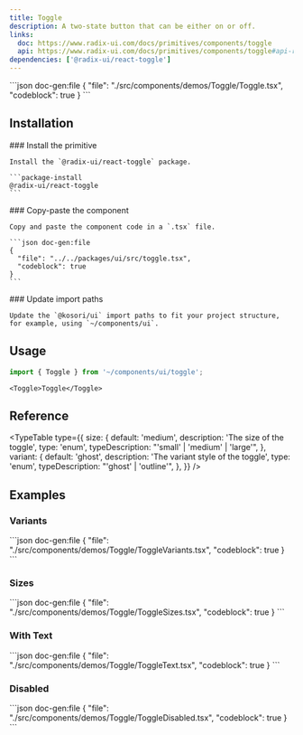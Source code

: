 ```yaml
---
title: Toggle
description: A two-state button that can be either on or off.
links:
  doc: https://www.radix-ui.com/docs/primitives/components/toggle
  api: https://www.radix-ui.com/docs/primitives/components/toggle#api-reference
dependencies: ['@radix-ui/react-toggle']
---
```


<ComponentPreview name='toggle'>
```json doc-gen:file
{
  "file": "./src/components/demos/Toggle/Toggle.tsx",
  "codeblock": true
}
```
</ComponentPreview>

## Installation

<Steps>

  <Step>
    ### Install the primitive
    
    Install the `@radix-ui/react-toggle` package.

    ```package-install
    @radix-ui/react-toggle
    ```

  </Step>
    
  <Step>
    ### Copy-paste the component
    
    Copy and paste the component code in a `.tsx` file.

    ```json doc-gen:file
    {
      "file": "../../packages/ui/src/toggle.tsx",
      "codeblock": true
    }
    ```

  </Step>

  <Step>
    ### Update import paths

    Update the `@kosori/ui` import paths to fit your project structure, for example, using `~/components/ui`.

  </Step>

</Steps>

## Usage

```ts
import { Toggle } from '~/components/ui/toggle';
```

```tsx
<Toggle>Toggle</Toggle>
```

## Reference

<TypeTable
  type={{
    size: {
      default: 'medium',
      description: 'The size of the toggle',
      type: 'enum',
      typeDescription: "'small' | 'medium' | 'large'",
    },
    variant: {
      default: 'ghost',
      description: 'The variant style of the toggle',
      type: 'enum',
      typeDescription: "'ghost' | 'outline'",
    },
  }}
/>

## Examples

### Variants

<ComponentPreview name='toggle-variants'>
```json doc-gen:file
{
  "file": "./src/components/demos/Toggle/ToggleVariants.tsx",
  "codeblock": true
}
```
</ComponentPreview>

### Sizes

<ComponentPreview name='toggle-sizes'>
```json doc-gen:file
{
  "file": "./src/components/demos/Toggle/ToggleSizes.tsx",
  "codeblock": true
}
```
</ComponentPreview>

### With Text

<ComponentPreview name='toggle-text'>
```json doc-gen:file
{
  "file": "./src/components/demos/Toggle/ToggleText.tsx",
  "codeblock": true
}
```
</ComponentPreview>

### Disabled

<ComponentPreview name='toggle-disabled'>
```json doc-gen:file
{
  "file": "./src/components/demos/Toggle/ToggleDisabled.tsx",
  "codeblock": true
}
```
</ComponentPreview>
